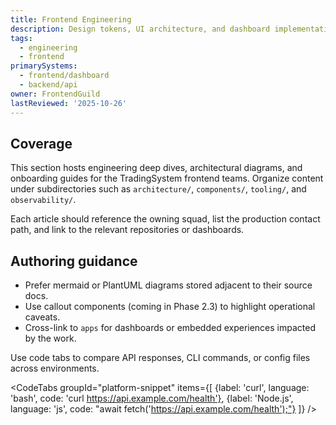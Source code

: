 ```yaml
---
title: Frontend Engineering
description: Design tokens, UI architecture, and dashboard implementation guidelines.
tags:
  - engineering
  - frontend
primarySystems:
  - frontend/dashboard
  - backend/api
owner: FrontendGuild
lastReviewed: '2025-10-26'
---
```


## Coverage

This section hosts engineering deep dives, architectural diagrams, and onboarding guides for the
TradingSystem frontend teams. Organize content under subdirectories such as `architecture/`,
`components/`, `tooling/`, and `observability/`.

Each article should reference the owning squad, list the production contact path, and link to the
relevant repositories or dashboards.

## Authoring guidance

- Prefer mermaid or PlantUML diagrams stored adjacent to their source docs.
- Use callout components (coming in Phase 2.3) to highlight operational caveats.
- Cross-link to `apps` for dashboards or embedded experiences impacted by the work.

<AdmonitionWrap type="info" title="Starter snippet">
  Use code tabs to compare API responses, CLI commands, or config files across environments.
</AdmonitionWrap>

<CodeTabs
  groupId="platform-snippet"
  items={[
    {label: 'curl', language: 'bash', code: 'curl https://api.example.com/health'},
    {label: 'Node.js', language: 'js', code: "await fetch('https://api.example.com/health');"}
  ]}
/>
